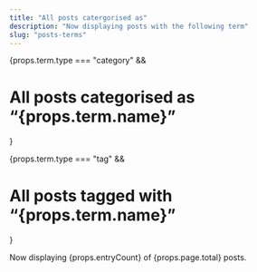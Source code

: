 ```yaml
---
title: "All posts catergorised as"
description: "Now displaying posts with the following term"
slug: "posts-terms"
---
```



<div class="typography">

{props.term.type === "category" &&

<h1>All posts categorised as “{props.term.name}”</h1>}

{props.term.type === "tag" &&

<h1>All posts tagged with “{props.term.name}”</h1>}

Now displaying {props.entryCount} of {props.page.total} posts.

</div>

<Archive page={props.page} />
